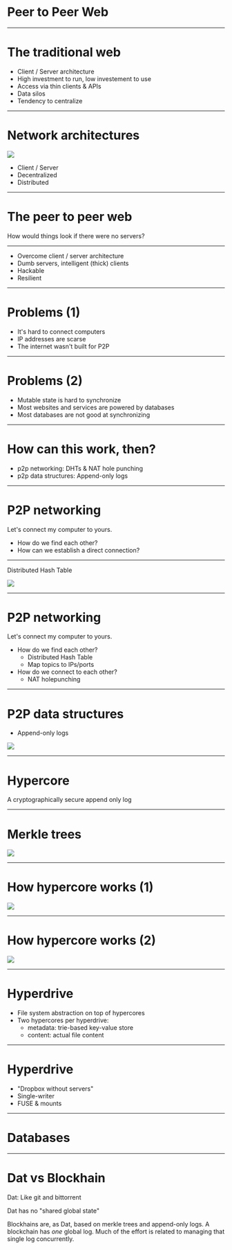 
# Peer to Peer Web

---

# The traditional web

* Client / Server architecture
* High investment to run, low investement to use
* Access via thin clients & APIs
* Data silos
* Tendency to centralize

---

# Network architectures

<img src="/assets/networks.png" />

* Client / Server
* Decentralized
* Distributed

---

# The peer to peer web

How would things look if there were no servers?

---

* Overcome client / server architecture
* Dumb servers, intelligent (thick) clients
* Hackable
* Resilient

---

# Problems (1)

* It's hard to connect computers
* IP addresses are scarse
* The internet wasn't built for P2P

---

# Problems (2)

* Mutable state is hard to synchronize
* Most websites and services are powered by databases
* Most databases are not good at synchronizing

---

# How can this work, then?

* p2p networking: DHTs & NAT hole punching
* p2p data structures: Append-only logs

---

# P2P networking

Let's connect my computer to yours.

* How do we find each other?
* How can we establish a direct connection?

---

Distributed Hash Table

<img src="/assets/dht.png" />

---

# P2P networking

Let's connect my computer to yours.

* How do we find each other?
  * Distributed Hash Table
  * Map topics to IPs/ports
* How do we connect to each other?
  * NAT holepunching

---

# P2P data structures

* Append-only logs

<img src='/assets/appendonly.png' />

---

# Hypercore

A cryptographically secure append only log

---

# Merkle trees

<img src='/assets/merkle-trees.png' />

---

# How hypercore works (1)

<img src='/assets/hypercore1.png' />

---

# How hypercore works (2)

<img src='/assets/hypercore2.png' />

---

# Hyperdrive

- File system abstraction on top of hypercores
- Two hypercores per hyperdrive:
    * metadata: trie-based key-value store
    * content: actual file content

---

# Hyperdrive

- "Dropbox without servers"
- Single-writer
- FUSE & mounts

---

# Databases

---

# Dat vs Blockhain

Dat: Like git and bittorrent

Dat has no "shared global state"

Blockhains are, as Dat, based on merkle trees and append-only logs. A blockchain has *one* global log. Much of the effort is related to managing that single log concurrently.
